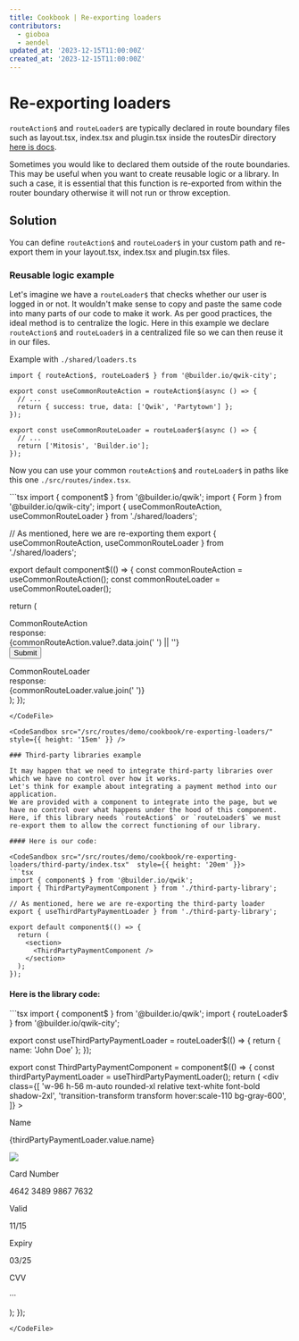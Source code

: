 ```yaml
---
title: Cookbook | Re-exporting loaders
contributors:
  - gioboa
  - aendel
updated_at: '2023-12-15T11:00:00Z'
created_at: '2023-12-15T11:00:00Z'
---
```



# Re-exporting loaders

`routeAction$` and `routeLoader$` are typically declared in route boundary files such as layout.tsx, index.tsx and plugin.tsx inside the routesDir directory
[here is docs](https://qwik.builder.io/docs/route-loader/).

Sometimes you would like to declared them outside of the route boundaries.
This may be useful when you want to create reusable logic or a library.
In such a case, it is essential that this function is re-exported from within the router boundary otherwise it will not run or throw exception.

## Solution

You can define `routeAction$` and `routeLoader$` in your custom path and re-export them in your layout.tsx, index.tsx and plugin.tsx files.

### Reusable logic example

Let's imagine we have a `routeLoader$` that checks whether our user is logged in or not.
It wouldn't make sense to copy and paste the same code into many parts of our code to make it work.
As per good practices, the ideal method is to centralize the logic.
Here in this example we declare `routeAction$` and `routeLoader$` in a centralized file so we can then reuse it in our files.

Example with `./shared/loaders.ts`
<CodeFile src="/src/routes/demo/cookbook/re-exporting-loaders/shared/loaders.ts" >
```tsx
import { routeAction$, routeLoader$ } from '@builder.io/qwik-city';

export const useCommonRouteAction = routeAction$(async () => {
  // ...
  return { success: true, data: ['Qwik', 'Partytown'] };
});

export const useCommonRouteLoader = routeLoader$(async () => {
  // ...
  return ['Mitosis', 'Builder.io'];
});
```
</CodeFile>

Now you can use your common `routeAction$` and `routeLoader$` in paths like this one `./src/routes/index.tsx`.

<CodeFile src="/src/routes/demo/cookbook/re-exporting-loaders/" >
```tsx
import { component$ } from '@builder.io/qwik';
import { Form } from '@builder.io/qwik-city';
import { useCommonRouteAction, useCommonRouteLoader } from './shared/loaders';

// As mentioned, here we are re-exporting them
export { useCommonRouteAction, useCommonRouteLoader } from './shared/loaders';

export default component$(() => {
  const commonRouteAction = useCommonRouteAction();
  const commonRouteLoader = useCommonRouteLoader();

  return (
    <div class="flex justify-around text-xl">
      <Form action={commonRouteAction}>
        <div class="mb-2">CommonRouteAction</div>
        <div class="mb-4">response:</div>
        <div class="text-lg font-bold mb-4">
          {commonRouteAction.value?.data.join(' ') || ''}
        </div>
        <button type="submit">Submit</button>
      </Form>
      <div>
        <div class="mb-2">CommonRouteLoader</div>
        <div class="mb-4">response:</div>
        <div class="text-lg font-bold mb-4">{commonRouteLoader.value.join(' ')}</div>
      </div>
    </div>
  );
});
```
</CodeFile>

<CodeSandbox src="/src/routes/demo/cookbook/re-exporting-loaders/"  style={{ height: '15em' }} />

### Third-party libraries example

It may happen that we need to integrate third-party libraries over which we have no control over how it works.
Let's think for example about integrating a payment method into our application.
We are provided with a component to integrate into the page, but we have no control over what happens under the hood of this component.
Here, if this library needs `routeAction$` or `routeLoader$` we must re-export them to allow the correct functioning of our library.

#### Here is our code:

<CodeSandbox src="/src/routes/demo/cookbook/re-exporting-loaders/third-party/index.tsx"  style={{ height: '20em' }}>
```tsx
import { component$ } from '@builder.io/qwik';
import { ThirdPartyPaymentComponent } from './third-party-library';

// As mentioned, here we are re-exporting the third-party loader
export { useThirdPartyPaymentLoader } from './third-party-library';

export default component$(() => {
  return (
    <section>
      <ThirdPartyPaymentComponent />
    </section>
  );
});
```
</CodeSandbox>

#### Here is the library code:

<CodeFile src="/src/routes/demo/cookbook/re-exporting-loaders/third-party/third-party-library.tsx" >
```tsx
import { component$ } from '@builder.io/qwik';
import { routeLoader$ } from '@builder.io/qwik-city';

export const useThirdPartyPaymentLoader = routeLoader$(() => {
  return { name: 'John Doe' };
});

export const ThirdPartyPaymentComponent = component$(() => {
  const thirdPartyPaymentLoader = useThirdPartyPaymentLoader();
  return (
    <div
      class={[
        'w-96 h-56 m-auto rounded-xl relative text-white font-bold shadow-2xl',
        'transition-transform transform hover:scale-110 bg-gray-600',
      ]}
    >
      <div class="w-full px-8 absolute top-8">
        <div class="flex justify-between">
          <div class="">
            <p>Name</p>
            <p class="tracking-widest">{thirdPartyPaymentLoader.value.name}</p>
          </div>
          <img class="w-12 h-12" src="/logos/qwik-logo.svg" />
        </div>
        <div class="pt-1">
          <p class="font-medium">Card Number</p>
          <p class="tracking-wider">4642 3489 9867 7632</p>
        </div>
        <div class="pt-6 pr-6">
          <div class="flex justify-between text-xs">
            <div>
              <p class="font-medium">Valid</p>
              <p class="tracking-wider">11/15</p>
            </div>
            <div>
              <p class="font-medium">Expiry</p>
              <p class="tracking-wider">03/25</p>
            </div>
            <div>
              <p class="font-medium">CVV</p>
              <p class="tracking-wider">···</p>
            </div>
          </div>
        </div>
      </div>
    </div>
  );
});
```
</CodeFile>
